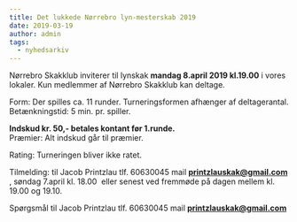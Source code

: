 ```yaml
---
title: Det lukkede Nørrebro lyn-mesterskab 2019
date: 2019-03-19
author: admin
tags:
  - nyhedsarkiv
---
```


Nørrebro Skakklub inviterer til lynskak **mandag 8.april 2019 kl.19.00** i vores lokaler. Kun medlemmer af Nørrebro Skakklub kan deltage.  
  
Form: Der spilles ca. 11 runder. Turneringsformen afhænger af deltagerantal. Betænkningstid: 5 min. pr. spiller.  
  
**Indskud kr. 50,- betales kontant før 1.runde.**  
Præmier: Alt indskud går til præmier.

Rating: Turneringen bliver ikke ratet.  
  
Tilmelding: til Jacob Printzlau tlf. 60630045 mail **[printzlauskak@gmail.com](mailto:printzlauskak@gmail.com)** , søndag 7.april kl. 18.00  eller senest ved fremmøde på dagen mellem kl. 19.00 og 19.10.

Spørgsmål til Jacob Printzlau tlf. 60630045 mail [**printzlauskak@gmail.com**](mailto:printzlauskak@gmail.com)
